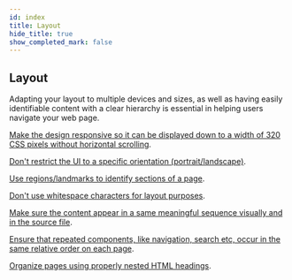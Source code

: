 ```yaml
---
id: index
title: Layout
hide_title: true
show_completed_mark: false
---
```



<Card icon="📐">

## Layout

Adapting your layout to multiple devices and sizes, as well as having easily identifiable content with a clear hierarchy is essential in helping users navigate your web page.

</Card>


<CategoryItem id="responsiveness">

[Make the design responsive so it can be displayed down to a width of 320 CSS pixels without horizontal scrolling](responsiveness.md).
<!--
Make sure that content can be presented without loss of information or functionality, and without the need of scrolling in two dimensions, i.e. that the content reflows so it's presented in one column. Being forced to scroll in reading direction significantly reduces reading comprehension. 
-->
</CategoryItem>


<CategoryItem id="orientation">

[Don't restrict the UI to a specific orientation (portrait/landscape)](orientation.md).
<!--
Certain users, like wheelchair users, mount their mobile devices in a specific orientation.
This requirement also implies that all content and functionality shall be available in all orientations.
-->
</CategoryItem>


<CategoryItem id="regions">

[Use regions/landmarks to identify sections of a page](regions.md).
<!--
Help users with assistive technology to orient and navigate more easily to different sections of a page. Landmarks should supplement native semantic markup such as headings, lists etc. Make sure all content on the page is included in landmarks.
-->
</CategoryItem>


<CategoryItem id="whitespace">

[Don't use whitespace characters for layout purposes](whitespace.md).
<!--
You should change the styling properties instead of using whitespace characters for layout purposes. Whitespace characters can cause a lot of trouble for screen readers as they can change the meaning of the word or how it is pronounced.
-->
</CategoryItem>


<CategoryItem id="meaningful-sequence">

[Make sure the content appear in a same meaningful sequence visually and in the source file](meaningful-sequence.md).
<!--
Turn off style sheets and make sure the content is presented in the same order as it is visually. This is to ensure that the order also makes sense for people using a screen reader and that the keyboard focus moves in a predictable way for the people who are tabbing through the UI. 
-->
</CategoryItem>


<CategoryItem id="repeated-component-occurance">

[Ensure that repeated components, like navigation, search etc, occur in the same relative order on each page](repeated-components.md).
<!--
Use the correct HTML-elements for tables instead of changing the layout. Change the styling properties instead of using tables for layout purposes.
-->
</CategoryItem>


<CategoryItem id="nested-headings">

[Organize pages using properly nested HTML headings](nested-headings.md).
<!--
Provide hierarchically logical heading markup for the content (h1, h2, h3 etc). By using headings in a proper way, people using assistive technology like screen readers can easily jump to a specific section of the page.
-->
</CategoryItem>
